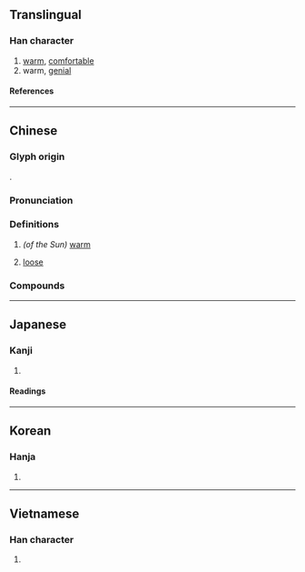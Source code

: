 {{character info/new}}
==Translingual==

===Han character===
{{Han char|rn=72|rad=日|as=09|sn=13|four=63016|canj=AJMM|ids=⿰日宣}}

# [[warm]], [[comfortable]]
# warm, [[genial]]

====References====
{{Han ref|kx=0497.330|dkj=14033|dj=0865.200|hdz=21526.090|uh=6684}}

----

==Chinese==
{{zh-forms}}

===Glyph origin===
{{Han etym}}
{{Han compound|日|宣|t1=sun|ls=psc|c1=s|c2=p}}.

===Pronunciation===
{{zh-pron
|m=xuān
|c=hyun1
|mc=y
|oc=y
|ma=
|cat=a
}}

===Definitions===
{{zh-hanzi}}

# ''(of the Sun)'' [[warm]]
# {{lb|zh|dialect}} [[loose]]

===Compounds===
{{zh-der|暄暖|寒暄|暄藤|暄妍|負日之暄|暄和|暄風|寒暄書|負暄|暄涼}}

----

==Japanese==

===Kanji===
{{ja-kanji|grade=|rs=日09}}

# {{defn|lang=ja|sort=日09}}

====Readings====
{{ja-readings
|goon=こん
|kanon=けん
|kun=あたたか-い
}}

----

==Korean==

===Hanja===
{{ko-hanja|훤}}

# {{defn|lang=ko|sort=日09}}

----

==Vietnamese==

===Han character===
{{vi-readings|rs=日09|reading=huyên}}

# {{defn|lang=vi|sort=日09}}

{{cln|vi|Han tu}}